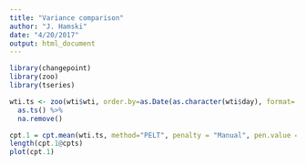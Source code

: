 ```yaml
---
title: "Variance comparison"
author: "J. Hamski"
date: "4/20/2017"
output: html_document
---
```


```r
library(changepoint)
library(zoo)
library(tseries)
```



```r

wti.ts <- zoo(wti$wti, order.by=as.Date(as.character(wti$day), format='%m/%d/%y')) %>%
  as.ts() %>%
  na.remove()
```

```r
cpt.1 = cpt.mean(wti.ts, method="PELT", penalty = "Manual", pen.value = 10000, minseglen = 250)
length(cpt.1@cpts)
plot(cpt.1)
```



